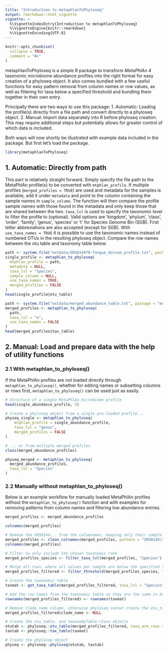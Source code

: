```yaml
---
title: "Introduction to metaphlanToPhyloseq"
output: rmarkdown::html_vignette
vignette: >
  %\VignetteIndexEntry{Introduction to metaphlanToPhyloseq}
  %\VignetteEngine{knitr::rmarkdown}
  %\VignetteEncoding{UTF-8}
---
```


```r
knitr::opts_chunk$set(
  collapse = TRUE,
  comment = "#>"
)
```

metaphlanToPhyloseq is a simple R package to transform *MetaPhlAn 4* taxonomic microbiome abundance profiles into the right format for easy creation of a phyloseq object. It also comes bundled with a few useful functions for easy pattern removal from column names or row values, as well as filtering for taxa below a specified threshold and bundling them together in their own entry.

Principally there are two ways to use this package:
1. Automatic: Loading the profile(s) directly from a file path and convert directly to a phyloseq object.
2. Manual: Import data separately into R before phyloseq creation. This may require additional steps but potentially allows for greater control of which data is included.

Both ways will now shortly be illustrated with example data included in the package. But first let's load the package.

```r
library(metaphlanToPhyloseq)
```

## 1. Automatic: Directly from path

This part is relatively straight forward. Simply specify the file path to the MetaPhlAn profile(s) to be converted with `mtphlan_profile`. If multiple profiles (`merged_profiles = TRUE`) are used and metadata for the samples is available, add it under `metadata` and point to the column containing the sample names in `sample_column`. The function will then compare the profile sample names with those found in the metadata and only keep those that are shared between the two.
`taxa_lvl` is used to specify the taxonomic level to filter the profile to (optional). Valid options are 'kingdom', 'phylum', 'class', 'order', 'family', 'genus', 'species' or 't' for Species Genome Bin (SGB). First letter abbreviations are also accepted (except for SGB).
With `use_taxa_names = TRUE` it is possible to use the taxonomic names instead of numbered OTUs in the resulting phyloseq object. Compare the row names between the otu table and taxonomy table below.
<!-- message=FALSE due to a S3 method being overwritten by 'data.table' when loading the phyloseq package. This message is normally not visible outside of rmarkdown and might cause some confusion -->

```r
path <- system.file("extdata/SRS014470-Tongue_dorsum_profile.txt", package = "metaphlanToPhyloseq")
single_profile <- metaphlan_to_phyloseq(
  mtphlan_profile = path,
  metadata = NULL,
  taxa_lvl = "Species",
  sample_column = NULL,
  use_taxa_names = TRUE,
  merged_profiles = FALSE
)
head(single_profile@otu_table)

path <- system.file("extdata/merged_abundance_table.txt", package = "metaphlanToPhyloseq")
merged_profiles <- metaphlan_to_phyloseq(
  path,
  taxa_lvl = "o",
  use_taxa_names = FALSE
)
head(merged_profiles@tax_table)
```

## 2. Manual: Load and prepare data with the help of utility functions

### 2.1 With metaphlan_to_phyloseq()

If the MetaPhlAn profiles are not loaded directly through `metaphlan_to_phyloseq()`, whether for editing names or subsetting columns or rows first, `metaphlan_to_phyloseq()` can be used just as easily.

```r
# Structure of a single MetaPhlAn microbiome profile
head(single_abundance_profile, 3)

# Create a phyloseq object from a single pre-loaded profile...
physeq_single <- metaphlan_to_phyloseq(
    mtphlan_profile = single_abundance_profile,
    taxa_lvl = "genus",
    merged_profiles = FALSE
)

# ... or from multiple merged profiles
class(merged_abundance_profiles)

physeq_merged <- metaphlan_to_phyloseq(
  merged_abundance_profiles,
  taxa_lvl = "Species"
)
```

### 2.2 Manually without metaphlan_to_phyloseq()

Below is an example workflow for manually loaded MetaPhlAn profiles without the `metaphlan_to_phyloseq()` function and with examples for removing patterns from column names and filtering low abundance entries.

```r
merged_profiles <- merged_abundance_profiles

colnames(merged_profiles)

# Remove the SRS0144... from the columnames, keeping only their sample type/origin
merged_profiles <- clean_colnames(merged_profiles, pattern = "SRS0144\\d{2}.")
colnames(merged_profiles)

# Filter to only include the chosen taxonomic rank
merged_profiles_species <- filter_taxa_lvl(merged_profiles, "Species")

# Merge all rows, where all values per sample are below the specified threshold, into 'Other' row 
merged_profiles_filtered <- filter_threshold(merged_profiles_species, threshold = 15)

# Create the taxonomic table
taxmat <- get_taxa_table(merged_profiles_filtered, taxa_lvl = "Species")

# Add the row names from the taxonomic table so they are the same in both
rownames(merged_profiles_filtered) <- rownames(taxmat)

# Remove clade_name column, otherwise phyloseq cannot create the otu_table due to it being character
merged_profiles_filtered$clade_name <- NULL

# Create the otu_table- and taxonomyTable-class objects
otutab <- phyloseq::otu_table(merged_profiles_filtered, taxa_are_rows = TRUE)
taxtab <- phyloseq::tax_table(taxmat)

# Create the phyloseq object
physeq <- phyloseq::phyloseq(otutab, taxtab)
```



